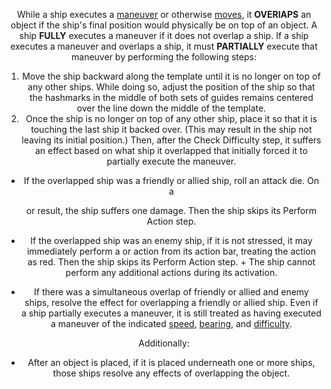 <Header title="overlap" />

While a ship executes a [maneuver](/article/Maneuver) or otherwise [moves](/article/Move), it **OVERlAPS** an object
if the ship's final position would physically be on top of an object.
A ship **FULLY** executes a maneuver if it does not overlap a ship. If a ship
executes a maneuver and overlaps a ship, it must **PARTIALLY** execute that
maneuver by performing the following steps:

1. Move the ship backward along the template until it is no longer on top of
   any other ships. While doing so, adjust the position of the ship so that the
   hashmarks in the middle of both sets of guides remains centered over the
   line down the middle of the template.
2. Once the ship is no longer on top of any other ship, place it so that it
   is touching the last ship it backed over. (This may result in the ship not
   leaving its initial position.) Then, after the Check Difficulty step, it suffers
   an effect based on what ship it overlapped that initially forced it to
   partially execute the maneuver.

- If the overlapped ship was a friendly or allied ship, roll an attack die. On a

  <Hit /> or <Crit /> result, the ship suffers one <Hit /> damage. Then the ship
  skips its Perform Action step.

- If the overlapped ship was an enemy ship, if it is not stressed, it may
  immediately perform a <Focus/> or <Calculate/> action from its action bar, treating the
  action as red. Then the ship skips its Perform Action step. + The ship cannot perform any additional actions during its activation.

- If there was a simultaneous overlap of friendly or allied and enemy ships,
  resolve the effect for overlapping a friendly or allied ship.
  Even if a ship partially executes a maneuver, it is still treated as having
  executed a maneuver of the indicated [speed](/article/Speed), [bearing](/article), and [difficulty](/article/Difficulty).

Additionally:

- After an object is placed, if it is placed underneath one or more ships,
  those ships resolve any effects of overlapping the object.
